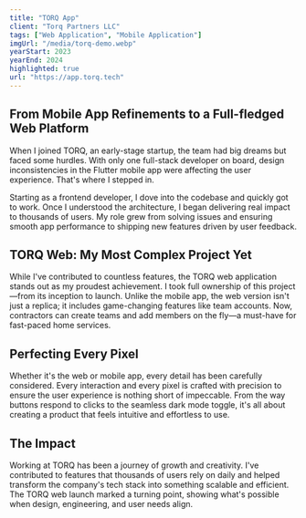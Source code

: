 ```yaml
---
title: "TORQ App"
client: "Torq Partners LLC"
tags: ["Web Application", "Mobile Application"]
imgUrl: "/media/torq-demo.webp"
yearStart: 2023
yearEnd: 2024
highlighted: true
url: "https://app.torq.tech"
---
```


<FullWidthImg src={frontmatter.imgUrl} alt={frontmatter.title} withMargin />

## From Mobile App Refinements to a Full-fledged Web Platform

When I joined TORQ, an early-stage startup, the team had big dreams but faced some hurdles. With only one full-stack developer on board, design inconsistencies in the Flutter mobile app were affecting the user experience. That's where I stepped in.

Starting as a frontend developer, I dove into the codebase and quickly got to work. Once I understood the architecture, I began delivering real impact to thousands of users. My role grew from solving issues and ensuring smooth app performance to shipping new features driven by user feedback.

## TORQ Web: My Most Complex Project Yet

While I've contributed to countless features, the TORQ web application stands out as my proudest achievement. I took full ownership of this project—from its inception to launch. Unlike the mobile app, the web version isn't just a replica; it includes game-changing features like team accounts. Now, contractors can create teams and add members on the fly—a must-have for fast-paced home services.

<FullWidthImg src="/media/torq-projects.png" alt="TORQ web projects" withMargin />

## Perfecting Every Pixel

Whether it's the web or mobile app, every detail has been carefully considered. Every interaction and every pixel is crafted with precision to ensure the user experience is nothing short of impeccable. From the way buttons respond to clicks to the seamless dark mode toggle, it's all about creating a product that feels intuitive and effortless to use.

<FullWidthVideo src="/media/torq-demo.mp4" alt="TORQ dark mode toggle" withMargin />

## The Impact

Working at TORQ has been a journey of growth and creativity. I've contributed to features that thousands of users rely on daily and helped transform the company's tech stack into something scalable and efficient. The TORQ web launch marked a turning point, showing what's possible when design, engineering, and user needs align.
